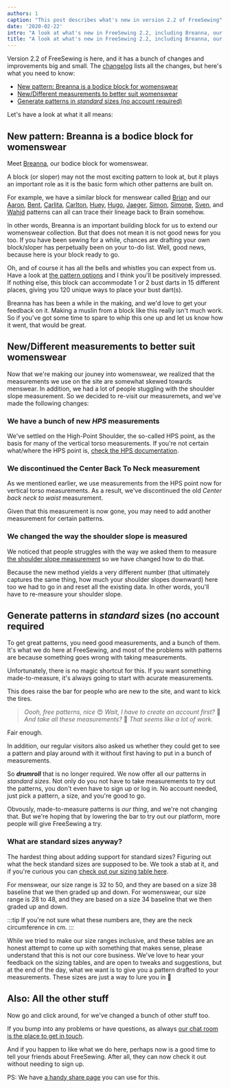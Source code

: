 ```yaml
---
authors: 1
caption: "This post describes what's new in version 2.2 of FreeSewing"
date: '2020-02-22'
intro: "A look at what's new in FreeSewing 2.2, including Breanna, our bodice block for womenswear"
title: "A look at what's new in FreeSewing 2.2, including Breanna, our bodice block for womenswear"
---
```


Version 2.2 of FreeSewing is here, and it has a bunch of changes and
improvements big and small. The
[changelog](https://github.com/freesewing/freesewing/blob/develop/CHANGELOG.md)
lists all the changes, but here's what you need to know:

<!-- truncate -->

- [New pattern: Breanna is a bodice block for
  womenswear](#new-pattern-breanna-is-a-bodice-block-for-womenswear)
- [New/Different measurements to better suit
  womenswear](#newdifferent-measurements-to-better-suit-womenswear)
- [Generate patterns in _standard_ sizes (no account
  required)](#generate-patterns-in-standard-sizes-no-account-required)

Let's have a look at what it all means:

## New pattern: Breanna is a bodice block for womenswear

Meet [Breanna](/designs/breanna/), our bodice block for womenswear.

A block (or sloper) may not the most exciting pattern to look at, but it plays
an important role as it is the basic form which other patterns are built on.

For example, we have a similar block for menswear called
[Brian](/designs/brian/) and our [Aaron](/designs/aaron/),
[Bent](/designs/bent/), [Carlita](/designs/carlita/),
[Carlton](/designs/carlton/), [Huey](/designs/huey/), [Hugo](/designs/hugo/),
[Jaeger](/designs/jaeger/), [Simon](/designs/simon/),
[Simone](/designs/simone/), [Sven](/designs/sven/), and
[Wahid](/designs/wahid/) patterns can all can trace their lineage back to Brain
somehow.

In other words, Breanna is an important building block for us to extend our
womenswear collection. But that does not mean it is not good news for you too.
If you have been sewing for a while, chances are drafting your own block/sloper
has perpetually been on your to-do list. Well, good news, because here is your
block ready to go.

Oh, and of course it has all the bells and whistles you can expect from us.
Have a look at [the pattern options](/docs/designs/breanna/options/) and I
think you'll be positively impressed. If nothing else, this block can
accommodate 1 or 2 bust darts in 15 different places, giving you 120 unique
ways to place your bust dart(s).

Breanna has has been a while in the making, and we'd love to get your feedback
on it. Making a muslin from a block like this really isn't much work. So if
you've got some time to spare to whip this one up and let us know how it went,
that would be great.

## New/Different measurements to better suit womenswear

Now that we're making our jouney into womenswear, we realized that the
measurements we use on the site are somewhat skewed towards menswear. In
addition, we had a lot of people stuggling with the shoulder slope measurement.
So we decided to re-visit our measuremets, and we've made the following
changes:

### We have a bunch of new _HPS_ measurements

We've settled on the High-Point Shoulder, the so-called HPS point, as the basis
for many of the vertical torso measurements. If you're not certain what/where
the HPS point is, [check the HPS documentation](/docs/measurements/hps/).

### We discontinued the Center Back To Neck measurement

As we mentioned earlier, we use measurements from the HPS point now for
vertical torso measurements. As a result, we've discontinued the old _Center
back neck to waist_ measurement.

Given that this measurement is now gone, you may need to add another
measurement for certain patterns.

### We changed the way the shoulder slope is measured

We noticed that people struggles with the way we asked them to measure [the
shoulder slope measurement](/docs/measurements/shoulderslope) so we have
changed how to do that.

Because the new method yields a very different number (that ultimately captures
the same thing, how much your shoulder slopes downward) here too we had to go
in and reset all the existing data. In other words, you'll have to re-measure
your shoulder slope.

## Generate patterns in _standard_ sizes (no account required

To get great patterns, you need good measurements, and a bunch of them. It's
what we do here at FreeSewing, and most of the problems with patterns are
because something goes wrong with taking measurements.

Unfortunately, there is no magic shortcut for this. If you want something
made-to-measure, it's always going to start with acurate measurements.

This does raise the bar for people who are new to the site, and want to kick
the tires.

> _Oooh, free patterns, nice_ 😍 _Wait, I have to create an account first?_ 🤔
> _And take all these measurements?_ 😬 _That seems like a lot of work._

Fair enough.

In addition, our regular visitors also asked us whether they could get to see a
pattern and play around with it without first having to put in a bunch of
measurements.

So **_drumroll_** that is no longer required. We now offer all our patterns in
_standard sizes_. Not only do you not have to take measurements to try out the
patterns, you don't even have to sign up or log in. No account needed, just
pick a pattern, a size, and you're good to go.

Obvously, made-to-measure patterns is _our thing_, and we're not changing that.
But we're hoping that by lowering the bar to try out our platform, more people
will give FreeSewing a try.

### What are standard sizes anyway?

The hardest thing about adding support for standard sizes? Figuring out what
the heck standard sizes are supposed to be. We took a stab at it, and if you're
curious you can [check out our sizing table here](/sizes/).

For menswear, our size range is 32 to 50, and they are based on a size 38
baseline that we then graded up and down. For womenswear, our size range is 28
to 48, and they are based on a size 34 baseline that we then graded up and
down.

:::tip
If you're not sure what these numbers are, they are the neck circumference in
cm.
:::

While we tried to make our size ranges inclusive, and these tables are an
honest attempt to come up with something that makes sense, please understand
that this is not our core business. We've love to hear your feedback on the
sizing tables, and are open to tweaks and suggestions, but at the end of the
day, what we want is to give you a pattern drafted to your measurements. These
sizes are just a way to lure you in 🤫

## Also: All the other stuff

Now go and click around, for we've changed a bunch of other stuff too.

If you bump into any problems or have questions, as always [our chat room is
the place to get in touch](https://discord.freesewing.org/).

And if you happen to like what we do here, perhaps now is a good time to tell
your friends about FreeSewing. After all, they can now check it out without
needing to sign up.

PS: We have [a handy share page](/share/) you can use for this.
